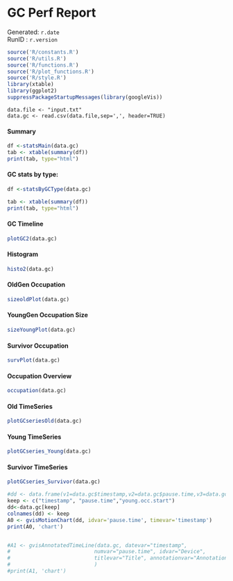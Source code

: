 <h1>GC Perf Report</h1>

Generated: ```r.date ``` <br>
RunID : ```r.version ``` <br>



```r

source('R/constants.R')
source('R/utils.R')
source('R/functions.R')
source('R/plot_functions.R')
source('R/style.R')
library(xtable)
library(ggplot2)
suppressPackageStartupMessages(library(googleVis))
```



```r2



data.file <- "input.txt"
data.gc <- read.csv(data.file,sep=',', header=TRUE)

```



<h4>Summary</h4>
```r
df <-statsMain(data.gc)
tab <- xtable(summary(df))
print(tab, type="html")
```


<h4>GC stats by type:</h4>
```r
df <-statsByGCType(data.gc)

tab <- xtable(summary(df))
print(tab, type="html")
```





<h4>GC Timeline</h4>
```r
plotGC2(data.gc)
```

<h4>Histogram</h4>
```r
histo2(data.gc)
```

<h4>OldGen Occupation</h4>

```r
sizeoldPlot(data.gc)
```

<h4>YoungGen Occupation Size</h4>

```r
sizeYoungPlot(data.gc)
```

<h4>Survivor Occupation</h4>
```r
survPlot(data.gc)
```

<h4>Occupation Overview</h4>

```r
occupation(data.gc)
```




<h4>Old TimeSeries</h4>

```r
plotGCseriesOld(data.gc)
```

<h4>Young TimeSeries</h4>

```r
plotGCseries_Young(data.gc)
```

<h4>Survivor TimeSeries</h4>

```r
plotGCseries_Survivor(data.gc)
```

```r
#dd <- data.frame(v1=data.gc$timestamp,v2=data.gc$pause.time,v3=data.gc$pause.time)
keep <- c("timestamp", "pause.time","young.occ.start")
dd<-data.gc[keep]
colnames(dd) <- keep
A0 <- gvisMotionChart(dd, idvar='pause.time', timevar='timestamp')
print(A0, 'chart')


#A1 <- gvisAnnotatedTimeLine(data.gc, datevar="timestamp",
#                           numvar="pause.time", idvar="Device",
#                           titlevar="Title", annotationvar="Annotation",
#                           )
#print(A1, 'chart')
```